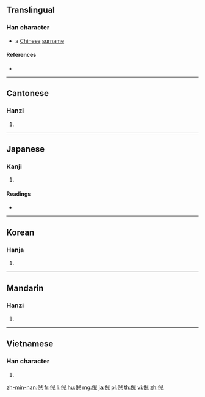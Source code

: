 ==Translingual==

===Han character===
{{Han char|rn=9|rad=人|as=08|sn=10|four=27217|canj=OHXU|ids=⿰亻兒}}

* a [[Chinese]] [[surname]]

====References====
* {{Han ref|kx=0109.020|dkj=00792|dj=0231.110|hdz=10179.090|uh=502A|ud=20522|bh=ADD9|bd=44505}}

----

==Cantonese==

===Hanzi===
{{yue-hanzi|jyut=|y=ngai4}}

# {{defn|lang=yue|sort=人08}}

----

==Japanese==

===Kanji===
{{ja-kanji|grade=|rs=人08}}

# {{defn|lang=ja|sort=人08}}

====Readings====
* {{ja-readings|on=[[げい]] (gei), [[がい]] (gai)|kun=[[きわ]] (kiwa)}}

----

==Korean==

===Hanja===
{{ko-hanja|hangeul=예|rv=ye|mr=ye}}

# {{defn|lang=ko|sort=人08}}

----

==Mandarin==

===Hanzi===
{{cmn-hanzi|pin=[[ní]] ([[ni2]]), [[nì]] ([[ni4]])|wg=ni<sup>2</sup>, ni<sup>4</sup>}}

# {{defn|lang=cmn|sort=人08}}

----

==Vietnamese==

===Han character===
{{vi-hantu|[[nghê]], [[hầu]]|rs=人08}}

# {{defn|lang=vi|sort=人08}}

[[zh-min-nan:倪]]
[[fr:倪]]
[[li:倪]]
[[hu:倪]]
[[mg:倪]]
[[ja:倪]]
[[pl:倪]]
[[th:倪]]
[[vi:倪]]
[[zh:倪]]